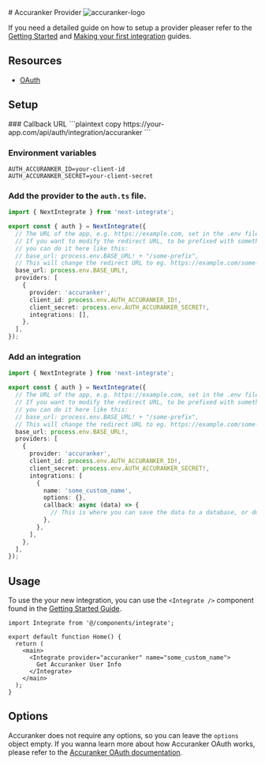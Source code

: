 
<div className="flex w-full items-center justify-between gap-4">
  # Accuranker Provider
  <Image
    src="/icons/accuranker.png"
    alt="accuranker-logo"
    width={48}
    height={48}
  />
</div>

If you need a detailed guide on how to setup a provider pleaser refer to the [Getting Started](/docs/getting-started) and [Making your first integration](/docs/making-your-first-integration) guides.

## Resources

- [OAuth](https://app.accuranker.com/api/read-docs#section/Authentication/OAuth)

## Setup

<Steps>
### Callback URL
```plaintext copy
https://your-app.com/api/auth/integration/accuranker
```

### Environment variables

```.env filename=".env.local" copy
AUTH_ACCURANKER_ID=your-client-id
AUTH_ACCURANKER_SECRET=your-client-secret
```

### Add the provider to the `auth.ts` file.

```ts filename="auth.ts" copy {11-16}
import { NextIntegrate } from 'next-integrate';

export const { auth } = NextIntegrate({
  // The URL of the app, e.g. https://example.com, set in the .env file.
  // If you want to modify the redirect URL, to be prefixed with something else,
  // you can do it here like this:
  // base_url: process.env.BASE_URL! + "/some-prefix",
  // This will change the redirect URL to eg. https://example.com/some-prefix/api/auth/integration/google
  base_url: process.env.BASE_URL!,
  providers: [
    {
      provider: 'accuranker',
      client_id: process.env.AUTH_ACCURANKER_ID!,
      client_secret: process.env.AUTH_ACCURANKER_SECRET!,
      integrations: [],
    },
  ],
});
```

### Add an integration

```ts copy filename="auth.ts" {16-24}
import { NextIntegrate } from 'next-integrate';

export const { auth } = NextIntegrate({
  // The URL of the app, e.g. https://example.com, set in the .env file.
  // If you want to modify the redirect URL, to be prefixed with something else,
  // you can do it here like this:
  // base_url: process.env.BASE_URL! + "/some-prefix",
  // This will change the redirect URL to eg. https://example.com/some-prefix/api/auth/integration/google
  base_url: process.env.BASE_URL!,
  providers: [
    {
      provider: 'accuranker',
      client_id: process.env.AUTH_ACCURANKER_ID!,
      client_secret: process.env.AUTH_ACCURANKER_SECRET!,
      integrations: [
        {
          name: 'some_custom_name',
          options: {},
          callback: async (data) => {
            // This is where you can save the data to a database, or do something else with it.
          },
        },
      ],
    },
  ],
});
```

</Steps>

## Usage

To use the your new integration, you can use the `<Integrate />` component found in the [Getting Started Guide]("docs/getting-started#create-an-integrate-components").

```tsx copy {1, 6-8}
import Integrate from '@/components/integrate';

export default function Home() {
  return (
    <main>
      <Integrate provider="accuranker" name="some_custom_name">
        Get Accuranker User Info
      </Integrate>
    </main>
  );
}
```

## Options

Accuranker does not require any options, so you can leave the `options` object empty. If you wanna learn more about how Accuranker OAuth works, please refer to the [Accuranker OAuth documentation](https://app.accuranker.com/api/read-docs#section/Authentication/OAuth).
